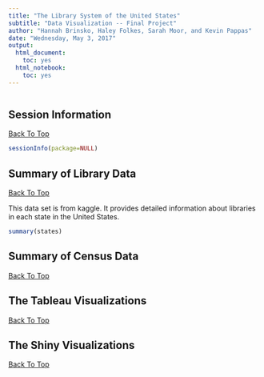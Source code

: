 ```yaml
---
title: "The Library System of the United States"
subtitle: "Data Visualization -- Final Project"
author: "Hannah Brinsko, Haley Folkes, Sarah Moor, and Kevin Pappas"
date: "Wednesday, May 3, 2017"
output:
  html_document:
    toc: yes
  html_notebook:
    toc: yes
---
```


![\n](books_image.png)

## Session Information
<a href="#top">Back To Top</a>

```r
sessionInfo(package=NULL)
```

## Summary of Library Data
<a href="#top">Back To Top</a>

This data set is from kaggle. It provides detailed information about libraries in each state in the United States.

```r
summary(states)
```

## Summary of Census Data
<a href="#top">Back To Top</a>

## The Tableau Visualizations
<a href="#top">Back To Top</a>

## The Shiny Visualizations
<a href="#top">Back To Top</a>
